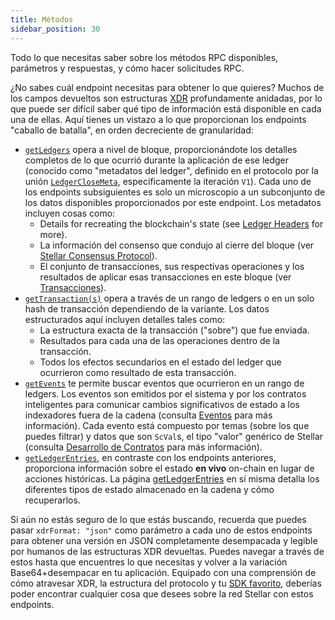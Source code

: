 ```yaml
---
title: Métodos
sidebar_position: 30
---
```



Todo lo que necesitas saber sobre los métodos RPC disponibles, parámetros y respuestas, y cómo hacer solicitudes RPC.

<DocCardList />

¿No sabes cuál endpoint necesitas para obtener lo que quieres? Muchos de los campos devueltos son estructuras [XDR](../../../../../learn/fundamentals/data-format/xdr.mdx#more-about-xdr) profundamente anidadas, por lo que puede ser difícil saber qué tipo de información está disponible en cada una de ellas. Aquí tienes un vistazo a lo que proporcionan los endpoints "caballo de batalla", en orden decreciente de granularidad:

- [`getLedgers`](./getLedgers.mdx) opera a nivel de bloque, proporcionándote los detalles completos de lo que ocurrió durante la aplicación de ese ledger (conocido como "metadatos del ledger", definido en el protocolo por la unión [`LedgerCloseMeta`](https://github.com/stellar/stellar-xdr/blob/v22.0/Stellar-ledger.x#L539), específicamente la iteración `V1`). Cada uno de los endpoints subsiguientes es solo un microscopio a un subconjunto de los datos disponibles proporcionados por este endpoint. Los metadatos incluyen cosas como:
  - Details for recreating the blockchain's state (see [Ledger Headers](../../../../../learn/fundamentals/stellar-data-structures/ledgers.mdx#ledger-headers) for more).
  - La información del consenso que condujo al cierre del bloque (ver [Stellar Consensus Protocol](../../../../../learn/fundamentals/stellar-consensus-protocol.mdx)).
  - El conjunto de transacciones, sus respectivas operaciones y los resultados de aplicar esas transacciones en este bloque (ver [Transacciones](../../../../../learn/fundamentals/transactions/operations-and-transactions.mdx)).
- [`getTransaction(s)`](./getTransactions.mdx) opera a través de un rango de ledgers o en un solo hash de transacción dependiendo de la variante. Los datos estructurados aquí incluyen detalles tales como:
  - La estructura exacta de la transacción ("sobre") que fue enviada.
  - Resultados para cada una de las operaciones dentro de la transacción.
  - Todos los efectos secundarios en el estado del ledger que ocurrieron como resultado de esta transacción.
- [`getEvents`](./getEvents.mdx) te permite buscar eventos que ocurrieron en un rango de ledgers. Los eventos son emitidos por el sistema y por los contratos inteligentes para comunicar cambios significativos de estado a los indexadores fuera de la cadena (consulta [Eventos](../../../../../learn/fundamentals/events.mdx) para más información). Cada evento está compuesto por temas (sobre los que puedes filtrar) y datos que son `ScVal`s, el tipo "valor" genérico de Stellar (consulta [Desarrollo de Contratos](../../../../../learn/fundamentals/contract-development/types/built-in-types.mdx) para más información).
- [`getLedgerEntries`](./getLedgerEntries.mdx), en contraste con los endpoints anteriores, proporciona información sobre el estado **en vivo** on-chain en lugar de acciones históricas. La página [getLedgerEntries](./getLedgerEntries.mdx) en sí misma detalla los diferentes tipos de estado almacenado en la cadena y cómo recuperarlos.

Si aún no estás seguro de lo que estás buscando, recuerda que puedes pasar `xdrFormat: "json"` como parámetro a cada uno de estos endpoints para obtener una versión en JSON completamente desempacada y legible por humanos de las estructuras XDR devueltas. Puedes navegar a través de estos hasta que encuentres lo que necesitas y volver a la variación Base64+desempacar en tu aplicación. Equipado con una comprensión de cómo atravesar XDR, la estructura del protocolo y tu [SDK favorito](../../../../../tools/sdks/README.mdx), deberías poder encontrar cualquier cosa que desees sobre la red Stellar con estos endpoints.
